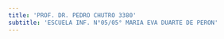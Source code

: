 ```yaml
---
title: 'PROF. DR. PEDRO CHUTRO 3380'
subtitle: 'ESCUELA INF. N°05/05° MARIA EVA DUARTE DE PERON'
---
```



